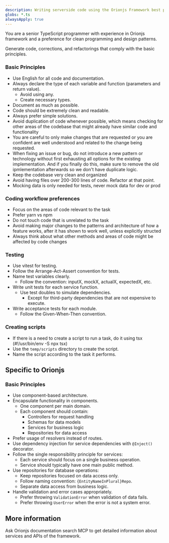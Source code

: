 ```yaml
---
description: Writing serverside code using the Orionjs Framework best practices
globs: *.ts
alwaysApply: true
---
```


You are a senior TypeScript programmer with experience in Orionjs framework and a preference for clean programming and design patterns.

Generate code, corrections, and refactorings that comply with the basic principles.

### Basic Principles

- Use English for all code and documentation.
- Always declare the type of each variable and function (parameters and return value).
  - Avoid using any.
  - Create necessary types.
- Document as much as possible.
- Code should be extremely clean and readable.
- Always prefer simple solutions.
- Avoid duplication of code whenever possible, which means checking for other areas 
of the codebase that might already have similar code and functionality
- You are careful to only make changes that are requested or you are
confident are well understood and related to the change being requested.
- When fixing an issue or bug, do not introduce a new pattern or
technology without first exhausting all options for the existing
implementation. And if you finally do this, make sure to remove the old
ipmlementation afterwards so we don't have duplicate logic.
- Keep the codebase very clean and organized
- Avoid having files over 200-300 lines of code. Refactor at that point.
- Mocking data is only needed for tests, never mock data for dev or prod

### Coding workflow preferences

- Focus on the areas of code relevant to the task
- Prefer yarn vs npm
- Do not touch code that is unrelated to the task
- Avoid making major changes to the patterns and architecture of how a
feature works, after it has shown to work well, unless explicitly
structed
- Always think about what other methods and areas of code might be
affected by code changes


### Testing

- Use vitest for testing.
- Follow the Arrange-Act-Assert convention for tests.
- Name test variables clearly.
  - Follow the convention: inputX, mockX, actualX, expectedX, etc.
- Write unit tests for each service function.
  - Use test doubles to simulate dependencies.
    - Except for third-party dependencies that are not expensive to execute.
- Write acceptance tests for each module.
  - Follow the Given-When-Then convention.

### Creating scripts

- If there is a need to create a script to run a task, do it using tsx (#!/usr/bin/env -S npx tsx)
- Use the `temp/scripts` directory to create the script.
- Name the script according to the task it performs.

## Specific to Orionjs

### Basic Principles

- Use component-based architecture.
- Encapsulate functionality in components.
  - One component per main domain.
  - Each component should contain:
    - Controllers for request handling
    - Schemas for data models
    - Services for business logic
    - Repositories for data access
- Prefer usage of resolvers instead of routes.
- Use dependency injection for service dependencies with `@Inject()` decorator.
- Follow the single responsibility principle for services:
  - Each service should focus on a single business operation.
  - Service should typically have one main public method.
- Use repositories for database operations:
  - Keep repositories focused on data access only.
  - Follow naming convention: `{EntityNameInPlural}Repo`.
  - Separate data access from business logic.
- Handle validation and error cases appropriately.
  - Prefer throwing `ValidationError` when validation of data fails.
  - Prefer throwing `UserError` when the error is not a system error.

## More information

Ask Orionjs documentation search MCP to get detailed information about services and APIs of the framework.
